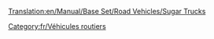 [[Translation:en/Manual/Base Set/Road Vehicles/Sugar Trucks]]

{{fr/Vehicule routier|nom=Camion de sucre MightyMover
|img=en/MightyMover Sugar.gif
|prix=4 844£ (9 658$)
|vitesse=48 km/h (30 mph)
|annualite=421£ (848$)
|design=1935
|vie=15
|capacite=17 tonnes de sucre
}}
{{fr/Vehicule routier|nom=Camion de sucre Powernaught
|img=en/Powernaught Sugar.gif
|prix=6 086£ (12 136$)
|vitesse=88 km/h (55 mph)
|annualite=794£ (1 584$)
|design=1974
|vie=15
|capacite=19 tonnes de sucre
}}
{{fr/Vehicule routier|nom=Camion de sucre Wizzowow
|img=en/Wizzowow Sugar.gif
|prix=6 490£ (12 980$)
|vitesse=112 km/h (70 mph)
|annualite=1 135£ (2 266$)
|design=2011
|vie=15
|capacite=22 tonnes de sucre
}}

[[Category:fr/Véhicules routiers]]